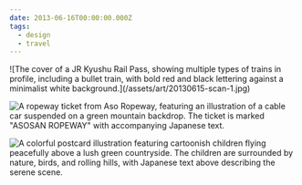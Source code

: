 ```yaml
---
date: 2013-06-16T00:00:00.000Z
tags:
  - design
  - travel
---
```

<div className="max-w-[400px]">
  ![The cover of a JR Kyushu Rail Pass, showing multiple types of trains in profile, including a bullet train, with bold red and black lettering against a minimalist white background.](/assets/art/20130615-scan-1.jpg)
</div>

![A ropeway ticket from Aso Ropeway, featuring an illustration of a cable car suspended on a green mountain backdrop. The ticket is marked "ASOSAN ROPEWAY" with accompanying Japanese text.](/assets/art/20130615-scan-2.jpg)

![A colorful postcard illustration featuring cartoonish children flying peacefully above a lush green countryside. The children are surrounded by nature, birds, and rolling hills, with Japanese text above describing the serene scene.](/assets/art/20130615-scan-3.jpg)